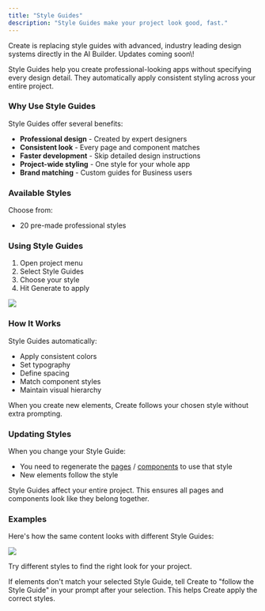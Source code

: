 ```yaml
---
title: "Style Guides"
description: "Style Guides make your project look good, fast."
---
```


<Warning>
  Create is replacing style guides with advanced, industry leading design systems directly in the AI Builder. Updates coming soon\!
</Warning>

Style Guides help you create professional-looking apps without specifying every design detail. They automatically apply consistent styling across your entire project.

### Why Use Style Guides

Style Guides offer several benefits:

- **Professional design** - Created by expert designers
- **Consistent look** - Every page and component matches
- **Faster development** - Skip detailed design instructions
- **Project-wide styling** - One style for your whole app
- **Brand matching** - Custom guides for Business users

### Available Styles

Choose from:

- 20 pre-made professional styles

### Using Style Guides

1. Open project menu
2. Select Style Guides
3. Choose your style
4. Hit Generate to apply

![](/images/style-guides/choose.gif)

### How It Works

Style Guides automatically:

- Apply consistent colors
- Set typography
- Define spacing
- Match component styles
- Maintain visual hierarchy

When you create new elements, Create follows your chosen style without extra prompting.

### Updating Styles

When you change your Style Guide:

- You need to regenerate the [pages](/builder/pages) / [components](/builder/components) to use that style
- New elements follow the style

<Info>
  Style Guides affect your entire project. This ensures all pages and components look like they belong together.
</Info>

### Examples

Here's how the same content looks with different Style Guides:

![](/images/style-guides/different.gif)

Try different styles to find the right look for your project.

If elements don't match your selected Style Guide, tell Create to "follow the Style Guide" in your prompt after your selection. This helps Create apply the correct styles.